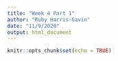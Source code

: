 ```yaml
---
title: "Week 4 Part 1"
author: "Ruby Harris-Gavin"
date: "11/9/2020"
output: html_document
---
```


```r
knitr::opts_chunk$set(echo = TRUE)
```

